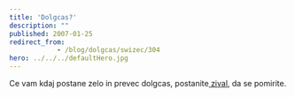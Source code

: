 ```yaml
---
title: 'Dolgcas?'
description: ""
published: 2007-01-25
redirect_from: 
            - /blog/dolgcas/swizec/304
hero: ../../../defaultHero.jpg
---
```


Ce vam kdaj postane zelo in prevec dolgcas, postanite[ zival](http://www.beseechfanclub.com/bored/), da se pomirite.
